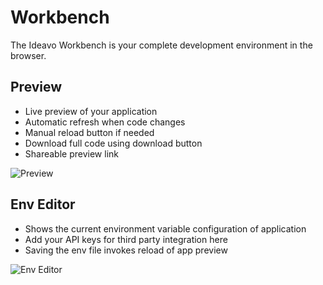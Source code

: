 # Workbench

The Ideavo Workbench is your complete development environment in the browser.

## Preview

- Live preview of your application
- Automatic refresh when code changes
- Manual reload button if needed
- Download full code using download button
- Shareable preview link

![Preview](/images/preview.png)

## Env Editor

- Shows the current environment variable configuration of application
- Add your API keys for third party integration here
- Saving the env file invokes reload of app preview

![Env Editor](/images/env-editor.png)
